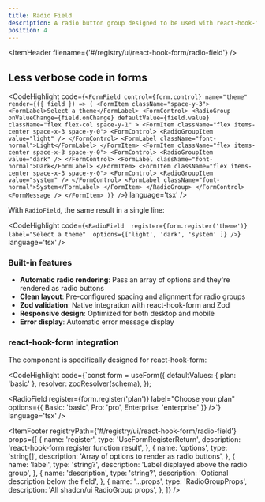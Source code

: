 ```yaml
---
title: Radio Field
description: A radio button group designed to be used with react-hook-form and Zod for validation. It combines a label, radio button options, error handling, and optional description into a single reusable component.
position: 4
---
```


<ItemHeader	filename={'#/registry/ui/react-hook-form/radio-field'} />

## Less verbose code in forms

<CodeHighlight code={`<FormField
  control={form.control}
  name="theme"
  render={({ field }) => (
    <FormItem className="space-y-3">
      <FormLabel>Select a theme</FormLabel>
      <FormControl>
        <RadioGroup
          onValueChange={field.onChange}
          defaultValue={field.value}
          className="flex flex-col space-y-1"
        >
          <FormItem className="flex items-center space-x-3 space-y-0">
            <FormControl>
              <RadioGroupItem value="light" />
            </FormControl>
            <FormLabel className="font-normal">Light</FormLabel>
          </FormItem>
          <FormItem className="flex items-center space-x-3 space-y-0">
            <FormControl>
              <RadioGroupItem value="dark" />
            </FormControl>
            <FormLabel className="font-normal">Dark</FormLabel>
          </FormItem>
          <FormItem className="flex items-center space-x-3 space-y-0">
            <FormControl>
              <RadioGroupItem value="system" />
            </FormControl>
            <FormLabel className="font-normal">System</FormLabel>
          </FormItem>
        </RadioGroup>
      </FormControl>
      <FormMessage />
    </FormItem>
  )}
/>`} language='tsx' />

With `RadioField`, the same result in a single line:

<CodeHighlight code={`<RadioField 
      register={form.register('theme')} 
      label="Select a theme" 
      options={['light', 'dark', 'system' ]}
/>`} language='tsx' />

### Built-in features

- **Automatic radio rendering**: Pass an array of options and they're rendered as radio buttons
- **Clean layout**: Pre-configured spacing and alignment for radio groups
- **Zod validation**: Native integration with react-hook-form and Zod
- **Responsive design**: Optimized for both desktop and mobile
- **Error display**: Automatic error message display

### react-hook-form integration

The component is specifically designed for react-hook-form:

<CodeHighlight code={`const form = useForm({
      defaultValues: { plan: 'basic' },
      resolver: zodResolver(schema),
});

<RadioField 
      register={form.register('plan')} 
      label="Choose your plan" 
      options={{ Basic: 'basic', Pro: 'pro', Enterprise: 'enterprise' }}
/>`} language='tsx' />

<ItemFooter registryPath={'#/registry/ui/react-hook-form/radio-field'} props={[
  {
    name: 'register',
    type: 'UseFormRegisterReturn',
    description: 'react-hook-form register function result',
  },
  {
    name: 'options',
    type: 'string[]',
    description: 'Array of options to render as radio buttons',
  },
  {
    name: 'label',
    type: 'string?',
    description: 'Label displayed above the radio group',
  },
  {
    name: 'description',
    type: 'string?',
    description: 'Optional description below the field',
  },
  {
    name: '...props',
    type: 'RadioGroupProps',
    description: 'All shadcn/ui RadioGroup props',
  },
]} />
